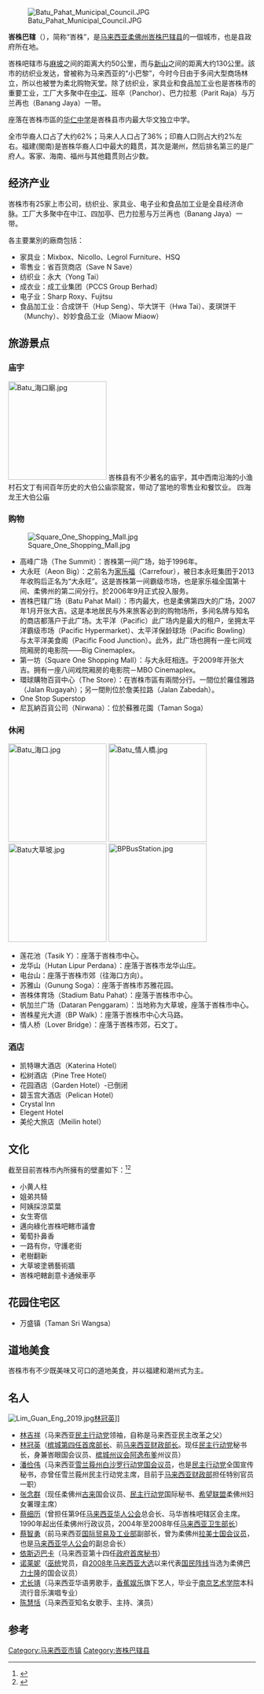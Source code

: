 {{Infobox City
|name = 峇株巴辖
|settlement_type= {{MAS}}[[按人口排列的马来西亚城镇列表|城市]]
|official_name = {{lang|ms|Batu Pahat}}
|image_skyline = BatuPahatRiver02.jpg
|imagesize = 250px
|image_caption = 
|image_flag = Flag of Batu Pahat, Johor.svg
|image_seal = Logo Baharu Majlis Perbandaran Batu Pahat.png
|flag_size = 
|flag_alt =
|image_map =
|map_caption = 峇株巴辖地理位置
|latd=1 |latm=51 |lats=  
|latNS=N
|longd=102 |longm=56 |longs=  
|longEW=E
|subdivision_type = [[国家|国家]]
|subdivision_type1 = [[马来西亚州属和联邦直辖区|州属]]
|subdivision_type2 = [[马来西亚县份|县]]
|subdivision_name = {{MYS}}
|subdivision_name1 = {{flagicon|Johor}} [[柔佛州|柔佛州]]
|subdivision_name2 = {{flag|Daerah Batu Pahat}}
|established_title1           = 开埠
|established_date1            = 1894年1月1日
|established_title2           = 
获得市议会资格
|established_date2            = 2001年1月1日
|leader_title                 = [[地方政府_(马来西亚)|地方政府]]
|leader_name                  = [[峇株巴辖市议会|峇株巴辖市议会]]
|leader_title1                = 主席
|leader_name1                 = 阿都拉昔（Abdul Rashid）
|leader_title2                = [[峇株巴辖国会议席|峇株巴辖国会议席]]
|leader_name2                 = [[莫哈末拉昔|莫哈末拉昔]]
|pushpin_map=Malaysia Johor#Malaysia 
|pushpin_label_position=right
|pushpin_map_caption='''峇株巴辖'''在[[柔佛州|柔佛州]]和[[马来西亚|马来西亚]]的位置
|found_date =
|area_magnitude =
|area_urban = 
|area_metro  = 
|population_as_of  = 
|population_total = 443,600人
|population_metro = 
|population_urban = 
|population_density = 
|website = [http://www.mpbp.gov.my www.mpbp.gov.my]
|timezone = [[马来西亚标准时间|马来西亚标准时间]]
|utc_offset = +8
|timezone_DST = 无
|postal_code_type = [[马来西亚邮政编码|邮编]]
|postal_code = 830xx
|area_code = +6-07
|registration_plate = [[马来西亚车辆号牌|J]] 
|elevation_m = 
|elevation_ft = 
|footnotes =
| coordinates = {{coord|1|51|N|102|56|E|display=inline,title|region:MY}}
}}

[[File:Batu_Pahat_Municipal_Council.JPG|thumb]]

'''峇株巴辖'''（{{lang-ms|Batu Pahat}}），简称“峇株”，是[[马来西亚|马来西亚]][[柔佛州|柔佛州]][[峇株巴辖县|峇株巴辖县]]的一個城市，也是县政府所在地。

峇株吧辖市与[[麻坡|麻坡]]之间的距离大约50公里，而与[[新山|新山]]之间的距离大约130公里。該市的纺织业发达，曾被称为马来西亚的“小巴黎”，今时今日由于多间大型商场林立，所以也被誉为柔北购物天堂。除了纺织业，家具业和食品加工业也是峇株市的重要工业，工厂大多聚中在[[中江镇|中江]]、班卒（Panchor）、巴力拉惹（Parit Raja）与万兰再也（Banang Jaya）一带。

座落在峇株市區的[[峇株巴轄華仁中學|华仁中学]]是峇株县市内最大华文独立中学。

全市华裔人口占了大约62%；马来人人口占了36%；印裔人口则占大约2%左右。福建(閩南)是峇株华裔人口中最大的籍贯，其次是潮州，然后排名第三的是广府人。客家、海南、福州与其他籍贯则占少数。

==经济产业==
峇株市有25家上市公司，纺织业、家具业、电子业和食品加工业是全县经济命脉。工厂大多聚中在中江、四加亭、巴力拉惹与万兰再也（Banang Jaya）一带。

各主要業別的廠商包括：
* 家具业：Mixbox、Nicollo、Legrol Furniture、HSQ
* 零售业：省百货商店（Save N Save）
* 纺织业：永大（Yong Tai）
* 成衣业：成工业集团（PCCS Group Berhad）
* 电子业：Sharp Roxy、Fujitsu
* 食品加工业：合成饼干（Hup Seng）、华大饼干（Hwa Tai）、麦琪饼干（Munchy）、妙妙食品工业（Miaow Miaow）

== 旅游景点 ==

===庙宇===
[[File:Batu_海口廟.jpg|200px]]
峇株县有不少著名的庙宇，其中西南沿海的小渔村石文丁有间百年历史的大伯公庙崇龍宮，带动了當地的零售业和餐饮业。{{cn}}
四海龙王大伯公庙

===购物===
[[File:Square_One_Shopping_Mall.jpg|thumb]]
* 高峰广场（The Summit）：峇株第一间广场，始于1996年。
* 大永旺（Aeon Big）：之前名为[[家乐福|家乐福]]（Carrefour），被日本永旺集团于2013年收购后正名为“大永旺”。这是峇株第一间霸级市场，也是家乐福全国第十间、柔佛州的第二间分行。於2006年9月正式投入服务。
* 峇株巴辖广场（Batu Pahat Mall）：市内最大，也是柔佛第四大的广场，2007年1月开张大吉。这是本地居民与外来旅客必到的购物场所，多间名牌与知名的商店都落户于此广场。太平洋（Pacific）此广场内是最大的租户，坐拥太平洋霸级市场（Pacific Hypermarket）、太平洋保龄球场（Pacific Bowling）与太平洋美食阁（Pacific Food Junction）。此外，此广场也拥有一座七间戏院厢房的电影院——Big Cinemaplex。
* 第一坊（Square One Shopping Mall）：与大永旺相连。于2009年开张大吉。拥有一座八间戏院厢房的电影院－MBO Cinemaplex。
* 環球購物百貨中心（The Store）：在峇株市區有兩間分行。一間位於羅佳雅路（Jalan Rugayah）；另一間則位於詹美拉路（Jalan Zabedah）。
* One Stop Superstop
* 尼瓦納百貨公司（Nirwana）：位於蘇雅花園（Taman Soga）

===休闲===
[[File:Batu_海口.jpg|200px]]
[[File:Batu_情人橋.jpg|200px]]
[[File:Batu大草坡.jpg|200px]]
[[File:BPBusStation.jpg|200px]]
* 莲花池（Tasik Y）：座落于峇株市中心。
* 龙华山（Hutan Lipur Perdana）：座落于峇株市龙华山庄。
* 电台山：座落于峇株市郊（往海口方向）。
* 苏雅山（Gunung Soga）：座落于峇株市苏雅花园。
* 峇株体育场（Stadium Batu Pahat）：座落于峇株市中心。
* 帆加兰广场（Dataran Penggaram）：当地称为大草坡，座落于峇株市中心。
* 峇株星光大道（BP Walk）：座落于峇株市中心大马路。
* 情人桥（Lover Bridge）：座落于峇株市郊，石文丁。

===酒店===
* 凯特琳大酒店（Katerina Hotel）
* 松树酒店（Pine Tree Hotel）
* 花园酒店（Garden Hotel）-已倒闭
* 碧玉宫大酒店（Pelican Hotel）
* Crystal Inn
* Elegent Hotel
* 美伦大旅店（Meilin hotel）

==文化==
截至目前峇株市內所擁有的壁畫如下：<ref>{{cite web|url=https://www.youtube.com/watch?v=SvVnc9obgoI|title=Batu Pahat Street Mural Arts  Collection 峇株吧轄街頭藝術佳作收集 (2013-2017)|first=|last=JRC Batu Pahat|date=2017-09-08|publisher=|via=YouTube|access-date=2017-12-25|archive-date=2020-05-02|archive-url=https://web.archive.org/web/20200502165643/https://www.youtube.com/watch?v=SvVnc9obgoI&gl=US&hl=en}}</ref><ref>{{cite web|url=https://www.facebook.com/probatupahat/|title=PRO Batu Pahat 勁在鑿石城|website=www.facebook.com|access-date=2017-12-25|archive-date=2017-03-06|archive-url=https://web.archive.org/web/20170306224102/https://www.facebook.com/probatupahat|dead-url=no}}</ref>
* 小黄人柱
* 姐弟共騎
* 阿姨採涼菜葉
* 女生寄信
* 邁向綠化峇株吧轄市議會
* 葡萄扑鼻香
* 一路有你，守護老街 
* 老樹翻新 
* 大草坡塗鴉藝術牆 
* 峇株吧轄創意卡通候車亭

==花园住宅区==
*万盛镇（Taman Sri Wangsa）

== 道地美食 ==
峇株市有不少既美味又可口的道地美食，并以福建和潮州式为主。

==名人==
[[File:Lim_Guan_Eng_2019.jpg|thumb]][[林冠英|林冠英]]]] 
*[[林吉祥|林吉祥]]（马来西亚[[民主行动党_(马来西亚)|民主行动党]]领袖，自称是马来西亚民主改革之父）
*[[林冠英|林冠英]]（[[檳城首席部長|槟城第四任首席部长]]、前[[马来西亚财政部长|马来西亚财政部长]]。现任[[民主行动党_(马来西亚)|民主行动党]]秘书长，身兼峇眼国会议员、[[槟城州议会|槟城州议会]][[阿逸布爹州议席|阿逸布爹]]州议员）
*[[潘俭伟|潘俭伟]]（马来西亚[[雪兰莪州|雪兰莪州]][[白沙罗国会议席|白沙罗]][[民行党|行动党]][[馬來西亞下議院|国会议员]]，也是[[民主行动党_(马来西亚)|民主行动党]]全国宣传秘书，亦曾任雪兰莪州民主行动党主席，目前于[[马来西亚财政部|马来西亚财政部]]担任特别官员一职）
*[[张念群|张念群]]（现任柔佛州[[古来国会议席|古来]]国会议员、[[民主行动党_(马来西亚)|民主行动党]]国际秘书、[[希望联盟|希望联盟]]柔佛州妇女署理主席）
*[[蔡细历|蔡细历]]（曾担任第9任[[馬來西亞華人公會|马来西亚华人公会]]总会长、马华峇株吧辖区会主席。1990年起出任柔佛州行政议员，2004年至2008年任[[马来西亚卫生部长|马来西亚卫生部长]]）
*[[蔡智勇|蔡智勇]]（前马来西亚[[马来西亚国际贸易及工业部|国际贸易及工业部]]副部长，曾为柔佛州[[拉美士国会议席|拉美士]][[馬來西亞下議院|国会议员]]，也是[[马来西亚华人公会|马来西亚华人公会]]的副总会长）
*[[依斯邁巴卡|依斯迈巴卡]]（马来西亚第十四任[[马来西亚政府|政府]][[马来西亚政府首席秘书|首席秘书]]）
*[[诺莱妮|诺莱妮]]（[[巫统|巫统]]党员，自[[2008年马来西亚大选|2008年马来西亚大选]]以来代表[[国民阵线|国民阵线]]当选为柔佛[[巴力士隆国会议席|巴力士隆]]的国会议员）
*[[尤长靖|尤长靖]]（马来西亚华语男歌手，[[香蕉計劃|香蕉娱乐]]旗下艺人，毕业于[[南京艺术学院|南京艺术学院]]本科流行音乐演唱专业）
*[[陈慧恬|陈慧恬]]（马来西亚知名女歌手、主持、演员）

==参考==
{{reflist}}
{{柔佛}}
[[Category:马来西亚市镇|Category:马来西亚市镇]]
[[Category:峇株巴辖县|Category:峇株巴辖县]]